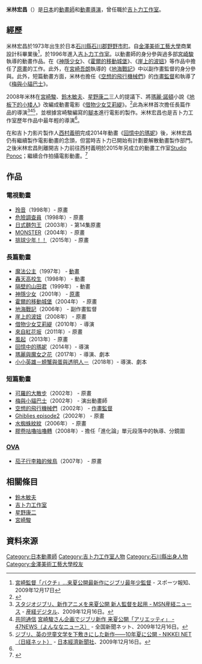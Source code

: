 {{noteTA
|G1=Ghibli
|1=zh-tw:烘焙王; zh-hk:日式麵包王; zh-cn:日式面包王; zh-sg:日式面包王
|2=zh-tw:轟天高校生; zh-hk:保衛者; zh-cn:轰天高校生;  zh-sg:轰天高校生
}}
{{Infobox ACG creator
|name= 米林宏昌
|image= Hiromasa Yonebayashi.jpg
|size= 180px
|job= 動畫師、動畫導演
|nickname= 麻呂<ref>{{Cite book |title={{lang|ja|借りぐらしのアリエッティ　ロマンアルバム}} |location=日本 |publisher=[[德間書店|德間書店]] |date=2010 |pages=108頁  |ISBN=978-4-19-720310-9 |accessdate=2012-09-06 }}</ref>
|sex= 男性
|nationality= {{JPN}}
|birth_date= {{birth date and age|1973|7|10}}
|birth_place= [[石川縣|石川縣]][[野野市市|野野市市]]
|death_date=
|death_place=
|subordinate= [[Studio_Ponoc|Studio Ponoc]]
|educate= [[金澤美術工藝大學|金澤美術工藝大學]]
|past= [[吉卜力工作室|吉卜力工作室]]
|work=《[[借物少女艾莉緹|借物少女艾莉緹]]》<br>《[[回憶中的瑪妮|回憶中的瑪妮]]》<br>《[[瑪麗與魔女之花|瑪麗與魔女之花]]》
}}
{{japanese|japanese=米林 宏昌|kana=よねばやし ひろまさ|romaji=Yonebayashi Hiromasa}}
'''米林宏昌'''（{{bd|1973年|7月10日|||Yonebayashi Hiromasa}}）是[[日本|日本]]的[[動畫師|動畫師]]和[[動畫|動畫]][[導演|導演]]，曾任職於[[吉卜力工作室|吉卜力工作室]]。

== 經歷 ==
米林宏昌於1973年出生於日本[[石川縣|石川縣]][[石川郡_(石川縣)|石川郡]][[野野市町|野野市町]]。自[[金澤美術工藝大學|金澤美術工藝大學]]商業設計科畢業後<ref>[https://web.archive.org/web/20091219165538/http://hochi.yomiuri.co.jp/entertainment/news/20091217-OHT1T00039.htm 宮崎監督「バクチ」…来夏公開最新作にジブリ最年少監督] - スポーツ報知、2009年12月17日</ref>，於1996年進入[[吉卜力工作室|吉卜力工作室]]。以動畫師的身分參與過多部[[宮崎駿|宮崎駿]]執導的動畫作品。在《[[神隱少女|神隱少女]]》、《[[霍爾的移動城堡|霍爾的移動城堡]]》、《[[崖上的波妞|崖上的波妞]]》等作品中擔任了[[原畫|原畫]]的工作。此外，在[[宮崎吾朗|宮崎吾朗]]執導的《[[地海戰記|地海戰記]]》中以副作畫監督的身分參與。此外，短篇動畫方面，米林也擔任《[[空想的飛行機械們|空想的飛行機械們]]》的[[作畫監督|作畫監督]]和執導了《[[梅與小貓巴士|梅與小貓巴士]]》。

2008年米林在[[宮崎駿|宮崎駿]]、[[鈴木敏夫|鈴木敏夫]]、[[星野康二|星野康二]]三人的提議下、將[[瑪麗·諾頓|瑪麗·諾頓]]小說《[[地板下的小矮人|地板下的小矮人]]》改編成動畫電影《[[借物少女艾莉緹|借物少女艾莉緹]]》。<ref>{{Cite book |title={{lang|ja|借りぐらしのアリエッティ　ロマンアルバム}} |location=日本 |publisher=德間書店 |date=2010 |pages=101頁  |ISBN=978-4-19-720310-9 |accessdate=2012-09-06 }}</ref>此為米林首次擔任長篇作品的導演<ref name="sankei20091216">[http://sankei.jp.msn.com/entertainments/game/091216/gam0912161812005-n1.htm スタジオジブリ、新作アニメを来夏公開 新人監督を起用 - MSN産経ニュース] {{webarchive|url=https://web.archive.org/web/20101010115022/http://sankei.jp.msn.com/entertainments/game/091216/gam0912161812005-n1.htm |date=2010-10-10 }} - [[産経デジタル|産経デジタル]]、2009年12月16日。</ref><ref>[[共同通信社|共同通信]] [http://www.47news.jp/CN/200912/CN2009121601000726.html 宮崎駿さん企画でジブリ新作 来夏公開「アリエッティ」 - 47NEWS（よんななニュース）] - 全国新聞ネット、2009年12月16日。</ref><ref>[http://www.nikkei.co.jp/news/sangyo/20091216AT1D1606B16122009.html ジブリ、英の児童文学を下敷きにした新作――10年夏に公開 - NIKKEI NET（日経ネット）]{{Dead link|date=2019年11月 |bot=InternetArchiveBot |fix-attempted=yes }} - [[日本經濟新聞社|日本經濟新聞社]]、2009年12月16日。</ref>，並根據宮崎駿編寫的[[腳本|腳本]]進行電影的製作。米林宏昌也是吉卜力工作室歷年作品中最年輕的導演<ref name="sankei20091216"/>。

在和吉卜力影片製作人[[西村義明|西村義明]]完成2014年動畫《[[回憶中的瑪妮|回憶中的瑪妮]]》後，米林宏昌仍有繼續製作電影動畫的念頭，但當時吉卜力已開始有計劃要解散動畫製作部門。之後米林宏昌則離開吉卜力前往西村義明於2015年另成立的動畫工作室[[Studio_Ponoc|Studio Ponoc]]；繼續合作拍攝電影動畫。<ref>{{cite web |url=http://www.cinematoday.jp/page/N0088351 |script-title=ja:ジブリの血を受け継ぐ新作アニメに宮崎駿、高畑勲、鈴木敏夫の反応は？ |work=Cinema Today |date=2016年12月15日 |accessdate=2016年12月31日}}</ref>

== 作品 ==
=== 電視動畫 ===
*[[玲音|玲音]]（1998年）- 原畫
*[[危險調查員|危險調查員]]（1998年）- 原畫
*[[日式麵包王|日式麵包王]]（2003年）- 第14集原畫
*[[MONSTER|MONSTER]]（2004年）- 原畫
*[[排球少年！！#電視動畫|排球少年！！]]（2015年）- 原畫

=== 長篇動畫 ===
* [[魔法公主|魔法公主]]（1997年） - [[動畫|動畫]]
* [[轟天高校生#動畫|轟天高校生]]（1998年） - 動畫
* [[隔壁的山田君|隔壁的山田君]]（1999年） - 動畫
* [[神隱少女|神隱少女]]（2001年） - [[原畫|原畫]]
* [[霍爾的移動城堡|霍爾的移動城堡]]（2004年） - 原畫
* [[地海戰記|地海戰記]]（2006年） - 副作畫監督
* [[崖上的波妞|崖上的波妞]]（2008年） - 原畫
* [[借物少女艾莉緹|借物少女艾莉緹]]（2010年）- 導演
* [[來自紅花坂|來自紅花坂]]（2011年）- 原畫
* [[風起|風起]]（2013年）- 原畫
* [[回憶中的瑪妮|回憶中的瑪妮]]（2014年）- 導演
* [[瑪麗與魔女之花|瑪麗與魔女之花]]（2017年）- 導演、劇本
* [[小小英雄－螃蟹與蛋與透明人－|小小英雄－螃蟹與蛋與透明人－]]（2018年）- 導演、劇本

=== 短篇動畫 ===
* [[可羅的大散步|可羅的大散步]]（2002年） - 原畫
* [[梅與小貓巴士|梅與小貓巴士]]（2002年） - 演出動畫師
* [[空想的飛行機械們|空想的飛行機械們]]（2002年） - [[作畫監督|作畫監督]]
* [[Ghiblies_episode2|Ghiblies episode2]]（2002年） - 原畫
* [[水蜘蛛紋紋|水蜘蛛紋紋]]（2006年） - 原畫
* [[膠卷咕嚕咕嚕轉|膠卷咕嚕咕嚕轉]]（2008年）- 擔任「進化論」單元段落中的執導、分鏡圖

=== [[OVA|OVA]] ===
*[[茄子行李箱的候鳥|茄子行李箱的候鳥]]（2007年） - 原畫

== 相關條目 ==
* [[鈴木敏夫|鈴木敏夫]]
* [[吉卜力工作室|吉卜力工作室]]
* [[星野康二|星野康二]]
* [[宮崎駿|宮崎駿]]

== 資料來源 ==

{{Reflist|3}}

{{吉卜力工作室}}
{{日本電影影評人大獎動畫部門導演獎}}
{{Authority control}}

{{DEFAULTSORT:YONEBAYASHI HIROMASA}}
[[Category:日本動畫師|Category:日本動畫師]]
[[Category:吉卜力工作室人物|Category:吉卜力工作室人物]]
[[Category:石川縣出身人物|Category:石川縣出身人物]]
[[Category:金澤美術工藝大學校友|Category:金澤美術工藝大學校友]]